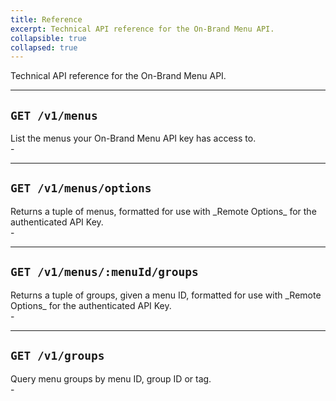```yaml
---
title: Reference
excerpt: Technical API reference for the On-Brand Menu API.
collapsible: true
collapsed: true
---
```


Technical API reference for the On-Brand Menu API.

---

## `GET /v1/menus`

<div className="-mt-4 grid gap-6 md:grid-cols-2">
  <div>
    List the menus your On-Brand Menu API key has access to.
  </div>
  <div>
    - <ChevronLink url="/docs/on-brand-menu-api/reference/get-menus" label="Make a request" />
  </div>
</div>

---

## `GET /v1/menus/options`

<div className="-mt-4 grid gap-6 md:grid-cols-2">
  <div>
    Returns a tuple of menus, formatted for use with _Remote Options_ for the authenticated API Key.
  </div>
  <div>
    - <ChevronLink url="/docs/on-brand-menu-api/reference/get-menus-options" label="Make a request" />
  </div>
</div>

---

## `GET /v1/menus/:menuId/groups`

<div className="-mt-4 grid gap-6 md:grid-cols-2">
  <div>
    Returns a tuple of groups, given a menu ID, formatted for use with _Remote Options_ for the authenticated API Key.
  </div>
  <div>
    - <ChevronLink url="/docs/on-brand-menu-api/reference/get-menu-groups-options" label="Make a request" />
  </div>
</div>

---

## `GET /v1/groups`

<div className="-mt-4 grid gap-6 md:grid-cols-2">
  <div>
    Query menu groups by menu ID, group ID or tag.
  </div>
  <div>
    - <ChevronLink url="/docs/on-brand-menu-api/reference/get-groups" label="Make a request" />
  </div>
</div>